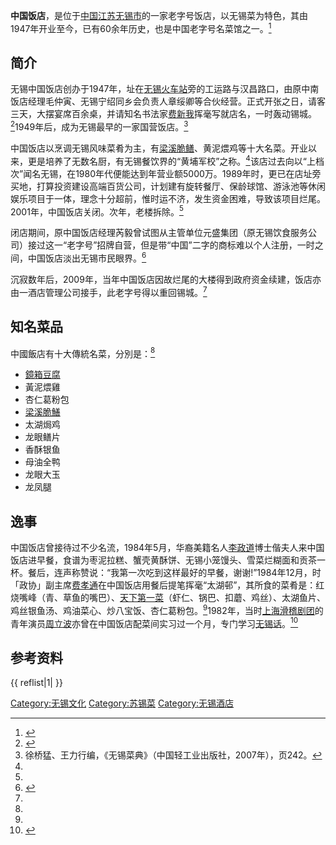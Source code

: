 {{Infobox Restaurant
| name              = 中国饭店<br><small>Wuxi China Hotel</small>
| name_en           = Wuxi China Hotel
| image             = Wuxi China Hotel.JPG
| image_width       = 300px
| image_caption     = 從[[胜利门站|勝利門地鐵站]]遠眺中国饭店大楼
| slogan            =
| logo              = 
| logo_width        = 
| established       = 1947年8月17日
| current-owner     = 无锡市汇澜酒店管理有限公司
| street-address    = [[崇安区|崇安区]]工运路18号　　
| city              = [[江苏省|江苏省]][[无锡市|无锡市]]
| state             = 
| zip               = 214000
| country           = {{CHN}}
| seating-capacity  = 
| reservations      = 
| other-locations   = 
}}

'''中国饭店'''，是位于[[中国|中国]][[江苏|江苏]][[无锡市|无锡市]]的一家老字号饭店，以无锡菜为特色，其由1947年开业至今，已有60余年历史，也是中国老字号名菜馆之一。<ref>{{Cite web |url=http://www.thmz.com/col23/col89/2009/01/2009-01-21491474.html |title=〈老字号中国饭店亮丽“复活”〉，《江南晚报》（2009年1月21日）。 |accessdate=2014-10-25 |archive-date=2014-10-25 |archive-url=https://web.archive.org/web/20141025185356/http://www.thmz.com/col23/col89/2009/01/2009-01-21491474.html |dead-url=no }}</ref>

== 简介 ==

无锡中国饭店创办于1947年，址在[[无锡火车站|无锡火车站]]旁的工运路与汉昌路口，由原中南饭店经理毛仲寅、无锡宁绍同乡会负责人章绥卿等合伙经营。正式开张之日，请客三天，大摆宴席百余桌，并请知名书法家[[费新我|费新我]]挥毫写就店名，一时轰动锡城。<ref name="历史">{{Cite web |url=http://www.thmz.com/col23/col89/2008/08/2008-08-10761251.html |title=〈状元楼走了 中国饭店回来了〉，太湖明珠网（2008年8月10日）。 |accessdate=2014-10-25 |archive-date=2014-10-25 |archive-url=https://web.archive.org/web/20141025184940/http://www.thmz.com/col23/col89/2008/08/2008-08-10761251.html |dead-url=no }}</ref>1949年后，成为无锡最早的一家国营饭店。<ref name="简介">徐桥猛、王力行编，《无锡菜典》（中国轻工业出版社，2007年），页242。</ref>

中国饭店以烹调无锡风味菜肴为主，有[[梁溪脆鳝|梁溪脆鳝]]、黄泥煨鸡等十大名菜。开业以来，更是培养了无数名厨，有无锡餐饮界的“黄埔军校”之称。<ref name="简介"></ref>该店过去向以“上档次”闻名无锡，在1980年代便能达到年营业额5000万。1989年时，更已在店址旁买地，打算投资建设高端百货公司，计划建有旋转餐厅、保龄球馆、游泳池等休闲娱乐项目于一体，理念十分超前，惟时运不济，发生资金困难，导致该项目烂尾。2001年，中国饭店关闭。次年，老楼拆除。<ref name="历史"></ref>

闭店期间，原中国饭店经理芮毅曾试图从主管单位元盛集团（原无锡饮食服务公司）接过这一“老字号”招牌自营，但是带“中国”二字的商标难以个人注册，一时之间，中国饭店淡出无锡市民眼界。<ref>{{Cite web |url=http://www.people.com.cn/GB/paper447/7961/755284.html |title=〈“金字招牌”不经意间“蒸发”锡城痛失“中国饭店”〉，《江南时报》（2002年12月11日）。 |accessdate=2014年10月25日 |archive-date=2015年9月24日 |archive-url=https://web.archive.org/web/20150924130938/http://www.people.com.cn/GB/paper447/7961/755284.html |dead-url=no }}</ref>

沉寂数年后，2009年，当年中国饭店因故烂尾的大楼得到政府资金续建，饭店亦由一酒店管理公司接手，此老字号得以重回锡城。<ref name="历史"></ref>



== 知名菜品 ==

中國飯店有十大傳統名菜，分別是：<ref name="简介"></ref>

{{div col|cols=2}}
*[[鏡箱豆腐|鏡箱豆腐]]
*黃泥煨雞
*杏仁葛粉包
*[[梁溪脆鱔|梁溪脆鱔]]
*太湖焗鸡
*龙眼鳝片
*香酥银鱼
*母油全鸭
*龙眼大玉
*龙凤腿
{{div col end}}

== 逸事 ==

中国饭店曾接待过不少名流，1984年5月，华裔美籍名人[[李政道|李政道]]博士偕夫人来中国饭店进早餐，食谱为枣泥拉糕、蟹壳黄酥饼、无锡小笼馒头、雪菜烂糊面和贡茶一杯。餐后，连声称赞说：“我第一次吃到这样最好的早餐，谢谢!”1984年12月，时「政协」副主席[[费孝通|费孝通]]在中国饭店用餐后提笔挥毫“太湖邨”，其所食的菜肴是：红烧嘴峰（青、草鱼的嘴巴）、[[天下第一菜|天下第一菜]]（虾仁、锅巴、扣蘑、鸡丝）、太湖鱼片、鸡丝银鱼汤、鸡油菜心、炒八宝饭、杏仁葛粉包。<ref name="简介"></ref>1982年，当时[[上海滑稽剧团|上海滑稽剧团]]的青年演员[[周立波_(演员)|周立波]]亦曾在中国饭店配菜间实习过一个月，专门学习[[无锡话|无锡话]]。<ref>{{Cite web |url=http://www.thmz.com/col25/col51/2010/06/2010-06-03769637.html |title=〈老照片讲述周立波无锡情缘 为学无锡话“偷师”老无锡〉，《江南晚报》（2010年6月3日）。 |accessdate=2014-10-25 |archive-date=2014-10-25 |archive-url=https://web.archive.org/web/20141025185911/http://www.thmz.com/col25/col51/2010/06/2010-06-03769637.html |dead-url=no }}</ref>

==参考资料==
{{ reflist|1| }}

[[Category:无锡文化|Category:无锡文化]]
[[Category:苏锡菜|Category:苏锡菜]]
[[Category:无锡酒店|Category:无锡酒店]]